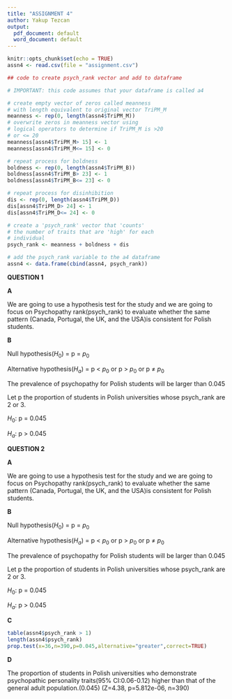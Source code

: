 ---
title: "ASSIGNMENT 4"
author: Yakup Tezcan
output:
  pdf_document: default
  word_document: default
---

```{r setup, include=TRUE}
knitr::opts_chunk$set(echo = TRUE)
assn4 <- read.csv(file = "assignment.csv")
```
```{r}
## code to create psych_rank vector and add to dataframe

# IMPORTANT: this code assumes that your dataframe is called a4

# create empty vector of zeros called meanness
# with length equivalent to original vector TriPM_M
meanness <- rep(0, length(assn4$TriPM_M))
# overwrite zeros in meanness vector using
# logical operators to determine if TriPM_M is >20
# or <= 20
meanness[assn4$TriPM_M> 15] <- 1
meanness[assn4$TriPM_M<= 15] <- 0

# repeat process for boldness
boldness <- rep(0, length(assn4$TriPM_B))
boldness[assn4$TriPM_B> 23] <- 1
boldness[assn4$TriPM_B<= 23] <- 0

# repeat process for disinhibition
dis <- rep(0, length(assn4$TriPM_D))
dis[assn4$TriPM_D> 24] <- 1
dis[assn4$TriPM_D<= 24] <- 0

# create a 'psych_rank' vector that 'counts'
# the number of traits that are 'high' for each
# individual
psych_rank <- meanness + boldness + dis

# add the psych_rank variable to the a4 dataframe
assn4 <- data.frame(cbind(assn4, psych_rank))
```

**QUESTION 1**

**A**

We are going to use a hypothesis test for the study and we are going to focus on Psychopathy rank(psych_rank) to evaluate whether the same pattern
(Canada, Portugal, the UK, and the USA)is consistent for Polish students.

**B**

Null hypothesis($H_{0}$) = p = $p_{0}$

Alternative hypothesis($H_{a}$) = p < $p_{0}$ or p > $p_{0}$ or p $\ne$ $p_{0}$

The prevalence of psychopathy for Polish students will be larger than 0.045

Let p the proportion of students in Polish universities whose psych_rank are 2 or 3.

$H_{0}$: p = 0.045

$H_{a}$: p > 0.045

\newpage

**QUESTION 2**

**A**

We are going to use a hypothesis test for the study and we are going to focus on Psychopathy rank(psych_rank) to evaluate whether the same pattern
(Canada, Portugal, the UK, and the USA)is consistent for Polish students.

**B**

Null hypothesis($H_{0}$) = p = $p_{0}$

Alternative hypothesis($H_{a}$) = p < $p_{0}$ or p > $p_{0}$ or p $\ne$ $p_{0}$

The prevalence of psychopathy for Polish students will be larger than 0.045

Let p the proportion of students in Polish universities whose psych_rank are 2 or 3.

$H_{0}$: p = 0.045

$H_{a}$: p > 0.045

**C**

```{r}
table(assn4$psych_rank > 1)
length(assn4$psych_rank)
prop.test(x=36,n=390,p=0.045,alternative="greater",correct=TRUE)
```

**D**

The proportion of students in Polish universities who demonstrate  psychopathic personality traits(95% CI:0.06-0.12)
higher than that of the general adult population.(0.045)
(Z=4.38, p=5.812e-06, n=390)


